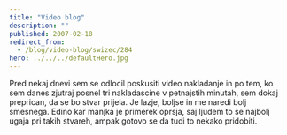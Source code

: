 ```yaml
---
title: "Video blog"
description: ""
published: 2007-02-18
redirect_from:
  - /blog/video-blog/swizec/284
hero: ../../../defaultHero.jpg
---
```


Pred nekaj dnevi sem se odlocil poskusiti video nakladanje in po tem, ko sem danes zjutraj posnel tri nakladascine v petnajstih minutah, sem dokaj preprican, da se bo stvar prijela. Je lazje, boljse in me naredi bolj smesnega. Edino kar manjka je primerek oprsja, saj ljudem to se najbolj ugaja pri takih stvareh, ampak gotovo se da tudi to nekako pridobiti.

